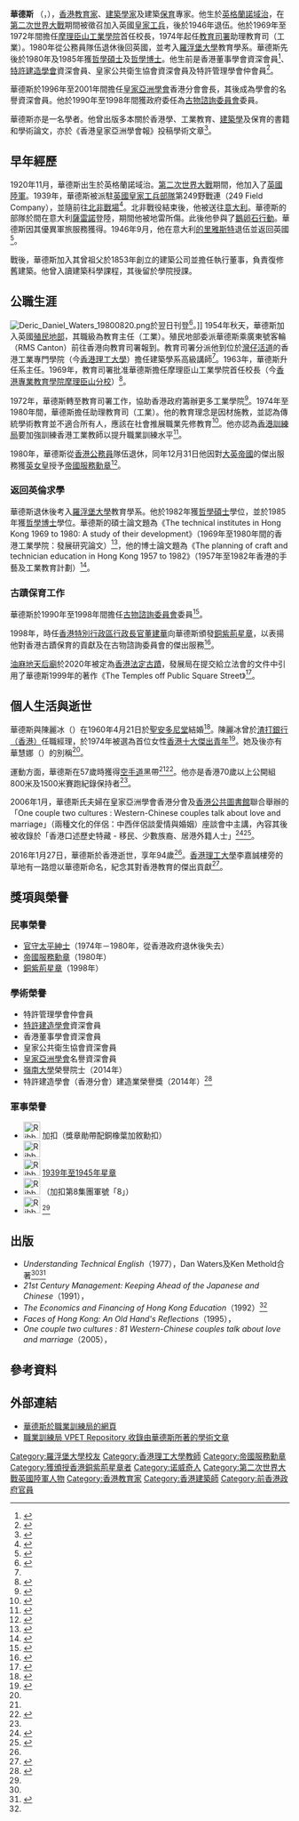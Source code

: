 {{Infobox officeholder
|name               = 華德斯
|native_name        = Dan Waters
|native_name_lang   = en
|honorific-suffix   = {{post-nominals|country=GBR|ISO}} {{post-nominals|country=HKG|BBS}}
|image              = Dr._Deric_Daniel_Waters.jpg
|imagesize          = 280px
|smallimage         = 
|alt                = 
|caption            = 
|office             = [[皇家亞洲學會|皇家亞洲學會]]香港分會會長
|term_start         = 1996年
|term_end           = 2001年
|predecessor        = 
|successor          = 
|office1            = 香港[[古物諮詢委員會|古物諮詢委員會]]委員
|term_start1        = 1990年
|term_end1          = 1998年
|office3            = 首任[[香港專業教育學院摩理臣山分校|摩利臣山工業學院]]校長
|term_start3        = 1969年
|term_end3          = 1972年
|birth_date         = 1920年11月5日
|birth_place        = {{ENG}}[[諾域治|諾域治]]
|death_date         = {{death date and age|2016|1|27|1920|11|5}}<ref>{{Cite web |title=We wish all PolyU alumni a Prosperous Year of the Monkey! |url=https://www.polyu.edu.hk/aado/email/AlumNews_20160129.htm |publisher=PolyU |website=Alumni Affairs and Development Office Opening Minds Shaping the Future |access-date=2021-03-16 |archive-date=2016-08-27 |archive-url=https://web.archive.org/web/20160827044150/http://www.polyu.edu.hk/aado/email/AlumNews_20160129.htm |dead-url=no }}</ref>
|death_place        = {{HKG}}
|restingplace       = 
|restingplacecoordinates = 
|birthname          = 
|nationality        = 
|party              = 
|otherparty         =  <!--For additional political affiliations-->
|spouse             = 陳麗冰
|partner            =  <!--For those with a domestic partner and not married-->
|relations          = 
|children           = 
|alma_mater         = {{Link-en|諾域治城市學院|City College Norwich|諾域治城市學院}}<br>[[羅浮堡大學|羅浮堡大學]]
|educate            = 
*[[羅浮堡大學|羅浮堡大學]][[哲學碩士|哲學碩士]]
*[[羅浮堡大學|羅浮堡大學]][[哲學博士|哲學博士]]
|awards             = [[帝國服務勳章|帝國服務勳章]]（1981年）<br>[[銅紫荊星章|銅紫荊星章]]（1998年）<br>[[嶺南大學_(香港)|嶺南大學]]榮譽院士（2014年）
|allegiance         = 英國
|branch             = [[英國皇家工兵部隊|皇家工兵]]
|serviceyears       = 1939年-1946年
|unit               = 皇家工兵第249野戰連
|mawards            = {{Link-en|1939年至1945年戰爭獎章|War Medal 1939–1945|1939年至1945年戰爭獎章}}加扣{{Link-en|戰報傳令嘉獎|Mentioned in dispatches|戰報傳令嘉獎}}<br>{{Link-en|防衛獎章 (英國)|Defence Medal (United Kingdom)|防衛獎章}}<br>[[1939年至1945年星章|1939年至1945年星章]]<br>{{Link-en|非洲星章|Africa Star|非洲星章}}<br>{{Link-en|意大利星章|Italy Star|意大利星章}}
}}

'''華德斯''' {{post-nominals|country=GBR|ISO}} {{post-nominals|country=HKG|BBS}}（{{lang-en|Deric Daniel Waters}}，{{bd|1920年|11月5日|2016年|1月27日|catIdx=Waters}}），[[香港|香港]][[教育家|教育家]]、[[建築學|建築學家]]及建築[[保育|保育]]專家。他生於[[英格蘭|英格蘭]][[諾域治|諾域治]]，在[[第二次世界大戰|第二次世界大戰]]期間被徵召加入英國[[英國皇家工兵部隊|皇家工兵]]，後於1946年退伍。他於1969年至1972年間擔任[[香港專業教育學院|摩理臣山工業學院]]首任校長，1974年起任[[教育局_(香港)|教育司署]]助理教育司（工業）。1980年從公務員隊伍退休後回英國，並考入[[羅浮堡大學|羅浮堡大學]]教育學系。華德斯先後於1980年及1985年獲[[哲學碩士|哲學碩士]]及[[哲學博士|哲學博士]]。他生前是香港董事學會資深會員<ref>{{Cite web |title=In Memory |url=https://www.hkiod.com/document/21century/issue_20/20th_Issue_Milestones.pdf |publisher=The Hong Kong Institute of Directors |website=Members' Milestones|access-date=2021-03-16 |archive-date=2020-09-28 |archive-url=https://web.archive.org/web/20200928180047/https://www.hkiod.com/document/21century/issue_20/20th_Issue_Milestones.pdf |dead-url=no }}</ref>、[[特許建造學會|特許建造學會]]資深會員、皇家公共衛生協會資深會員及特許管理學會仲會員<ref>{{Cite web |title=Vocational training in Hong Kong |url=https://repository.vtc.edu.hk/cgi/viewcontent.cgi?article=1031&context=ive-adm-others-sp |date=1969 |publisher=VTC |last1=Waters |first1=Dan |website=VTC Institutional Repository |access-date=2021-03-16 |archive-date=2021-01-28 |archive-url=https://web.archive.org/web/20210128100107/https://repository.vtc.edu.hk/cgi/viewcontent.cgi?article=1031&context=ive-adm-others-sp |dead-url=no }}</ref>。

華德斯於1996年至2001年間擔任[[皇家亞洲學會|皇家亞洲學會]]香港分會會長，其後成為學會的名譽資深會員。他於1990年至1998年間獲政府委任為[[古物諮詢委員會|古物諮詢委員會]]委員。

華德斯亦是一名學者。他曾出版多本關於香港學、工業教育、[[建築學|建築學]]及保育的書籍和學術論文，亦於《香港皇家亞洲學會報》投稿學術文章<ref name="lingnan">{{Cite web |title=嶺南大學將頒授榮譽院士銜予六位傑出人士 |url=https://www.ln.edu.hk/cht/news/20140911/honorary_fellowships_2014/ |accessdate=2021-03-16 |date=2014-09-11 |publisher=嶺南大學 |archive-date=2014-09-28 |archive-url=https://web.archive.org/web/20140928105043/http://www.ln.edu.hk/cht/news/20140911/honorary_fellowships_2014 |dead-url=no }}</ref>。

== 早年經歷 ==
1920年11月，華德斯出生於英格蘭諾域治。[[第二次世界大戰|第二次世界大戰]]期間，他加入了[[英國陸軍|英國陸軍]]。1939年，華德斯被派駐[[英國皇家工兵部隊|英國皇家工兵部隊]]第249野戰連（249 Field Company），並隨{{Link-en|第八集團軍 (英國)|Eighth Army (United Kingdom)|第八集團軍}}前往[[北非戰場|北非戰場]]<ref name="rice lingnan">{{Cite web |title=贊辭 華德斯博士 |url=https://ln.edu.hk/f/upload/19763/2014-dericwaters.pdf |accessdate=2021-03-16 |author=James Rice |publisher=嶺南大學 |archive-date=2020-12-03 |archive-url=https://web.archive.org/web/20201203145259/https://www.ln.edu.hk/f/upload/19763/2014-dericwaters.pdf |dead-url=no }}</ref>。北非戰役結束後，他被送往[[意大利|意大利]]。華德斯的部隊於{{Link-en|雪崩行動|Operation Avalanche|雪崩行動}}間在意大利[[薩雷諾|薩雷諾]]登陸，期間他被地雷所傷。此後他參與了[[鵝卵石行動|鵝卵石行動]]。華德斯因其優異軍旅服務獲得{{Link-en|戰報傳令嘉獎|Mentioned in dispatches|戰報傳令嘉獎}}。1946年9月，他在意大利[[的里雅斯特|的里雅斯特]]退伍並返回英國<ref name="RASHK">{{Cite book |url=https://static1.squarespace.com/static/55c6cfc1e4b0ac80892866af/t/56da8a44b654f987656fe14a/1457162825762/March+Newsletter+2016.pdf |title=Royal Asiatic Society Hong Kong Newsletter Branch |date=2016-03 |publisher=Royal Asiatic Society Hong Kong Branch |location=Hong Kong |pages=18-19 |access-date=2021-03-15 |archive-date=2021-01-28 |archive-url=https://web.archive.org/web/20210128100105/https://static1.squarespace.com/static/55c6cfc1e4b0ac80892866af/t/56da8a44b654f987656fe14a/1457162825762/March+Newsletter+2016.pdf |dead-url=no }}</ref>。

戰後，華德斯加入其曾祖父於1853年創立的建築公司並擔任執行董事，負責復修舊建築。他曾入讀{{Link-en|諾域治城市學院|City College Norwich|諾域治城市學院}}建築科學課程，其後留於學院授課。

== 公職生涯 ==
[[File:Deric_Daniel_Waters_19800820.png|thumb]]於翌日刊登<ref>{{Cite news|url=https://mmis.hkpl.gov.hk/coverpage/-/coverpage/view?_coverpage_WAR_mmisportalportlet_hsf=%E8%8F%AF%E5%BE%B7%E6%96%AF&p_r_p_-1078056564_c=QF757YsWv5%2B18%2FP68muQt5zny%2Ff5jbQB&_coverpage_WAR_mmisportalportlet_o=21&_coverpage_WAR_mmisportalportlet_actual_q=%28%20verbatim_dc.collection%3A%28%22Old%5C%20HK%5C%20Newspapers%22%29%20%29%20AND+%28%20%28%20allTermsMandatory%3A%28true%29%20OR+all_dc.title%3A%28%E8%8F%AF%E5%BE%B7%E6%96%AF%29%20OR+all_dc.creator%3A%28%E8%8F%AF%E5%BE%B7%E6%96%AF%29%20OR+all_dc.contributor%3A%28%E8%8F%AF%E5%BE%B7%E6%96%AF%29%20OR+all_dc.subject%3A%28%E8%8F%AF%E5%BE%B7%E6%96%AF%29%20OR+fulltext%3A%28%E8%8F%AF%E5%BE%B7%E6%96%AF%29%20OR+all_dc.description%3A%28%E8%8F%AF%E5%BE%B7%E6%96%AF%29%20%29%20%29&_coverpage_WAR_mmisportalportlet_sort_order=desc&_coverpage_WAR_mmisportalportlet_sort_field=score&_coverpage_WAR_mmisportalportlet_log=Y&tabs1=CATALOGUE|title=助理教育司華達斯力申 七〇年代港工業發展 速度相信世界各地難比擬|date=1980-08-21|work=華僑日報}}</ref>。]]
1954年秋天，華德斯加入英國[[殖民地部|殖民地部]]，其職級為教育主任（工業）。殖民地部委派華德斯乘廣東號客輪（RMS Canton）前往香港向教育司署報到。教育司署分派他到位於[[灣仔|灣仔]][[活道|活道]]的香港工業專門學院（今[[香港理工大學|香港理工大學]]）擔任建築學系高級講師<ref name="rice lingnan"/>。1963年，華德斯升任系主任。1969年，教育司署批准華德斯擔任摩理臣山工業學院首任校長（今[[香港專業教育學院摩理臣山分校|香港專業教育學院摩理臣山分校]]）<ref>{{Cite web |title=Waters, Dan |url=https://vpet.vtc.edu.hk/wiki/index.php?title=Waters,_Dan |publisher=VTC |website=VPET Repository |access-date=2021-03-16 |archive-date=2021-01-28 |archive-url=https://web.archive.org/web/20210128100104/https://vpet.vtc.edu.hk/wiki/index.php?title=Waters%2C_Dan |dead-url=no }}</ref>。

1972年，華德斯轉至教育司署工作，協助香港政府籌辦更多工業學院<ref>{{Cite news|url=https://mmis.hkpl.gov.hk/coverpage/-/coverpage/view?_coverpage_WAR_mmisportalportlet_hsf=%E8%8F%AF%E5%BE%B7%E6%96%AF&_coverpage_WAR_mmisportalportlet_actual_q=%28%20verbatim_dc.collection%3A%28%22Old%5C%20HK%5C%20Newspapers%22%29%20%29%20AND+%28%20%28%20allTermsMandatory%3A%28true%29%20OR+all_dc.title%3A%28%E8%8F%AF%E5%BE%B7%E6%96%AF%29%20OR+all_dc.creator%3A%28%E8%8F%AF%E5%BE%B7%E6%96%AF%29%20OR+all_dc.contributor%3A%28%E8%8F%AF%E5%BE%B7%E6%96%AF%29%20OR+all_dc.subject%3A%28%E8%8F%AF%E5%BE%B7%E6%96%AF%29%20OR+fulltext%3A%28%E8%8F%AF%E5%BE%B7%E6%96%AF%29%20OR+all_dc.description%3A%28%E8%8F%AF%E5%BE%B7%E6%96%AF%29%20%29%20%29&_coverpage_WAR_mmisportalportlet_sort_field=score&p_r_p_-1078056564_c=QF757YsWv5%2BaFKLr9PBvgPjneJSjP1h5&_coverpage_WAR_mmisportalportlet_o=0&_coverpage_WAR_mmisportalportlet_sort_order=desc|title=助理教育司華達斯透露 未來中學教育 增設工業科目|date=1978-12-31|work=香港工商日報}}</ref>。1974年至1980年間，華德斯擔任助理教育司（工業）。他的教育理念是因材施教，並認為傳統學術教育並不適合所有人，應該在社會推展職業先修教育<ref>{{Cite news|url=https://mmis.hkpl.gov.hk/coverpage/-/coverpage/view?_coverpage_WAR_mmisportalportlet_hsf=%E8%8F%AF%E5%BE%B7%E6%96%AF&p_r_p_-1078056564_c=QF757YsWv5%2Bn4efK8nHqL8wIY8TdhyL4&_coverpage_WAR_mmisportalportlet_o=11&_coverpage_WAR_mmisportalportlet_actual_q=%28%20verbatim_dc.collection%3A%28%22Old%5C%20HK%5C%20Newspapers%22%29%20%29%20AND+%28%20%28%20allTermsMandatory%3A%28true%29%20OR+all_dc.title%3A%28%E8%8F%AF%E5%BE%B7%E6%96%AF%29%20OR+all_dc.creator%3A%28%E8%8F%AF%E5%BE%B7%E6%96%AF%29%20OR+all_dc.contributor%3A%28%E8%8F%AF%E5%BE%B7%E6%96%AF%29%20OR+all_dc.subject%3A%28%E8%8F%AF%E5%BE%B7%E6%96%AF%29%20OR+fulltext%3A%28%E8%8F%AF%E5%BE%B7%E6%96%AF%29%20OR+all_dc.description%3A%28%E8%8F%AF%E5%BE%B7%E6%96%AF%29%20%29%20%29&_coverpage_WAR_mmisportalportlet_sort_field=score&_coverpage_WAR_mmisportalportlet_sort_order=desc|title=助理教育司華達斯指出 過分偏重學術性教育 未必能適合每一個人|date=1980-08-19|work=香港工商日報|accessdate=2021-03-15|archive-date=2021-03-16|archive-url=https://web.archive.org/web/20210316171637/https://mmis.hkpl.gov.hk/coverpage/-/coverpage/view?_coverpage_WAR_mmisportalportlet_hsf=%E8%8F%AF%E5%BE%B7%E6%96%AF&p_r_p_-1078056564_c=QF757YsWv5%2Bn4efK8nHqL8wIY8TdhyL4&_coverpage_WAR_mmisportalportlet_o=11&_coverpage_WAR_mmisportalportlet_actual_q=%28+verbatim_dc.collection%3A%28%22Old%5C+HK%5C+Newspapers%22%29+%29+AND+%28+%28+allTermsMandatory%3A%28true%29+OR+all_dc.title%3A%28%E8%8F%AF%E5%BE%B7%E6%96%AF%29+OR+all_dc.creator%3A%28%E8%8F%AF%E5%BE%B7%E6%96%AF%29+OR+all_dc.contributor%3A%28%E8%8F%AF%E5%BE%B7%E6%96%AF%29+OR+all_dc.subject%3A%28%E8%8F%AF%E5%BE%B7%E6%96%AF%29+OR+fulltext%3A%28%E8%8F%AF%E5%BE%B7%E6%96%AF%29+OR+all_dc.description%3A%28%E8%8F%AF%E5%BE%B7%E6%96%AF%29+%29+%29&_coverpage_WAR_mmisportalportlet_sort_field=score&_coverpage_WAR_mmisportalportlet_sort_order=desc|dead-url=no}}</ref>。他亦認為[[職業訓練局|香港訓練局]]要加強訓練香港工業教師以提升職業訓練水平<ref>{{Cite news|url=https://mmis.hkpl.gov.hk/coverpage/-/coverpage/view?_coverpage_WAR_mmisportalportlet_hsf=%E8%8F%AF%E5%BE%B7%E6%96%AF&p_r_p_-1078056564_c=QF757YsWv59H%2FuxqfBwEJEFZaYt7%2F0Lm&_coverpage_WAR_mmisportalportlet_o=11&_coverpage_WAR_mmisportalportlet_actual_q=%28%20verbatim_dc.collection%3A%28%22Old%5C%20HK%5C%20Newspapers%22%29%20%29%20AND+%28%20%28%20allTermsMandatory%3A%28true%29%20OR+all_dc.title%3A%28%E8%8F%AF%E5%BE%B7%E6%96%AF%29%20OR+all_dc.creator%3A%28%E8%8F%AF%E5%BE%B7%E6%96%AF%29%20OR+all_dc.contributor%3A%28%E8%8F%AF%E5%BE%B7%E6%96%AF%29%20OR+all_dc.subject%3A%28%E8%8F%AF%E5%BE%B7%E6%96%AF%29%20OR+fulltext%3A%28%E8%8F%AF%E5%BE%B7%E6%96%AF%29%20OR+all_dc.description%3A%28%E8%8F%AF%E5%BE%B7%E6%96%AF%29%20%29%20%29&_coverpage_WAR_mmisportalportlet_sort_field=dc.publicationdate_bsort&_coverpage_WAR_mmisportalportlet_sort_order=desc|title=前助理教育司華德斯說 工業教師缺乏訓練 李澤培昨提出五點建議|date=1981-03-01|work=大公報}}</ref>。

1980年，華德斯從[[香港公務員|香港公務員]]隊伍退休，同年12月31日他因對[[大英帝國|大英帝國]]的傑出服務獲[[英女皇|英女皇]]授予[[帝國服務勳章|帝國服務勳章]]<ref>{{Cite news|url=https://www.thegazette.co.uk/London/issue/48467/supplement/21|title=THE QUEEN has been graciously pleased to give orders for the following appointments to the Imperial Service Order|date=1980-12-31|work=The London Gazette|page=21|accessdate=2021-03-15|archive-date=2021-03-16|archive-url=https://web.archive.org/web/20210316171633/https://www.thegazette.co.uk/London/issue/48467/supplement/21|dead-url=no}}</ref>。

=== 返回英倫求學 ===
華德斯退休後考入[[羅浮堡大學|羅浮堡大學]]教育學系。他於1982年獲[[哲學碩士|哲學碩士]]學位，並於1985年獲[[哲學博士|哲學博士]]學位。華德斯的碩士論文題為《The technical institutes in Hong Kong 1969 to 1980: A study of their development》（1969年至1980年間的香港工業學院：發展研究論文）<ref>{{Cite thesis |last=Waters |first=Deric D. |date=1982-01-01 |title=The technical institutes in Hong Kong 1969 to 1980: A study of their development |type=MPhil |publisher=Loughborough University |url=https://repository.lboro.ac.uk/articles/thesis/The_technical_institutes_in_Hong_Kong_1969_to_1980_a_study_of_their_development/9333416 |access-date=2021-03-16 |archive-date=2021-01-28 |archive-url=https://web.archive.org/web/20210128100124/https://repository.lboro.ac.uk/articles/thesis/The_technical_institutes_in_Hong_Kong_1969_to_1980_a_study_of_their_development/9333416 |dead-url=no }}</ref>，他的博士論文題為《The planning of craft and technician education in Hong Kong 1957 to 1982》（1957年至1982年香港的手藝及工業教育計劃）<ref>{{Cite thesis |last=Waters |first=Deric D. |date=1985-01-01 |title=The planning of craft and technician education in Hong Kong 1957 to 1982 |type=PhD |publisher=Loughborough University |url=https://repository.lboro.ac.uk/articles/thesis/The_planning_of_craft_and_technician_education_in_Hong_Kong_1957_to_1982/9333167 |access-date=2021-03-16 |archive-date=2021-01-28 |archive-url=https://web.archive.org/web/20210128100044/https://repository.lboro.ac.uk/articles/thesis/The_planning_of_craft_and_technician_education_in_Hong_Kong_1957_to_1982/9333167 |dead-url=no }}</ref>。

=== 古蹟保育工作 ===
華德斯於1990年至1998年間擔任[[古物諮詢委員會|古物諮詢委員會]]委員<ref>{{Cite journal |title=Membership of the Antiquities Advisory Board 1997-98 |url=https://www.amo.gov.hk/form/newsletter_199807.pdf |date=1998-07 |journal=Heritage Hong Kong |issue=1 |volume=2 |page=31 |access-date=2021-03-16 |archive-date=2019-10-23 |archive-url=https://web.archive.org/web/20191023224128/http://www.amo.gov.hk/form/newsletter_199807.pdf |dead-url=no }}</ref>。

1998年，時任[[香港特別行政區行政長官|香港特別行政區行政長官]][[董建華|董建華]]向華德斯頒發[[銅紫荊星章|銅紫荊星章]]，以表揚他對香港古蹟保育的貢獻及在古物諮詢委員會的傑出服務<ref>{{Cite web |title=1998 Honours List |url=https://www.info.gov.hk/gia/general/199807/01/0630215.htm |date=1998-07-01 |publisher=HKSAR Government Press Release |website=Daily Information Bulletin |access-date=2021-03-16 |archive-date=2001-07-15 |archive-url=https://web.archive.org/web/20010715103514/http://www.info.gov.hk/gia/general/199807/01/0630215.htm |dead-url=no }}</ref>。

[[油麻地天后廟|油麻地天后廟]]於2020年被定為[[香港法定古蹟列表|香港法定古蹟]]，發展局在提交給立法會的文件中引用了華德斯1999年的著作《The Temples off Public Square Street》<ref>{{Cite web |title=立法會參考資料摘要《古物及古蹟條例》(第 53 章)《2020 年古物及古蹟(古蹟及歷史建築物的宣布)(綜合)(修訂)公告》 |url=https://www.heritage.gov.hk/tc/doc/LegCo_Brief_Antiquities_and_Monuments_Declaration_of_Monuments_and_Historical_Buildings_Consolidation_Amendment_2020_TC.pdf |accessdate=2021-03-16 |author=發展局 |date=2020-05-22 |publisher=立法會 |archive-date=2021-03-16 |archive-url=https://web.archive.org/web/20210316171630/https://www.heritage.gov.hk/tc/doc/LegCo_Brief_Antiquities_and_Monuments_Declaration_of_Monuments_and_Historical_Buildings_Consolidation_Amendment_2020_TC.pdf |dead-url=no }}</ref>。

== 個人生活與逝世 ==
華德斯與陳麗冰（{{lang|en|Vera Chan Lai-hing}}）在1960年4月21日於[[聖安多尼堂_(香港)|聖安多尼堂]]結婚<ref name="scmp">{{Cite news |url=https://www.scmp.com/magazines/post-magazine/article/1702766/60-years-hongkonger-dan-waters-teaching-tiananmen-and |title=60 years a Hongkonger: Dan Waters on the second world war, karate kicks and mixed-marriages |first=Jenni |date=2015-02-07 |work=South China Morning Post |last1=Marsh |access-date=2021-03-16 |archive-date=2019-11-28 |archive-url=https://web.archive.org/web/20191128181111/https://www.scmp.com/magazines/post-magazine/article/1702766/60-years-hongkonger-dan-waters-teaching-tiananmen-and |dead-url=no }}</ref>。陳麗冰曾於[[渣打銀行（香港）|渣打銀行（香港）]]任職經理，於1974年被選為首位女性[[香港十大傑出青年|香港十大傑出青年]]<ref>{{Cite web|title=Meeting the Author Night One Couple Two Cultures: 81 Western-Chinese Couples Talk About Love and Marriage / Dan Waters|url=https://lib.hku.hk/friends/reading_club/bt2005_9.html|accessdate=2021-03-16|author=The University of Hong Kong Libraries Reading Club|date=2005-12-15|publisher=The University of Hong Kong|archive-date=2009-09-06|archive-url=https://web.archive.org/web/20090906113001/http://lib.hku.hk/friends/reading_club/bt2005_9.html|dead-url=no}}</ref>。她及後亦有華慧娜（{{lang|en|Vera Waters}}）的別稱<ref name="scmp"/>。

運動方面，華德斯在57歲時獲得[[空手道|空手道]]黑帶<ref name="rice lingnan"/><ref>{{Cite news |url=https://www.scmp.com/news/hong-kong/article/1907075/deric-daniel-waters-remarkably-fit-man-who-laid-groundwork-hong-kong |title=Deric Daniel Waters: A ‘remarkably fit’ man who laid the groundwork for Hong Kong Polytechnic University |first=Annemarie |date=2016-01-30 |work=South China Morning Post |last1=Evans |access-date=2021-03-16 |archive-date=2020-11-08 |archive-url=https://web.archive.org/web/20201108111810/http://www.scmp.com/news/hong-kong/article/1907075/deric-daniel-waters-remarkably-fit-man-who-laid-groundwork-hong-kong |dead-url=no }}</ref>。他亦是香港70歲以上公開組800米及1500米賽跑紀錄保持者<ref name="rice lingnan"/>。

2006年1月，華德斯氏夫婦在皇家亞洲學會香港分會及[[香港公共圖書館|香港公共圖書館]]聯合舉辦的「One couple two cultures : Western-Chinese couples talk about love and marriage」（兩種文化的伴侶：中西伴侶談愛情與婚姻）座談會中主講，內容其後被收錄於「香港口述歷史特藏 - 移民、少數族裔、居港外籍人士」<ref>{{Cite web |title=Hong Kong Oral History Collection -Immigrants, Ethnic minorities & Expatriates |url=https://www.hkpl.gov.hk/en/thematic/ohi/resources/Immigrants.html |publisher=Hong Kong Public Libraries |website=Hong Kong Oral History Resources |access-date=2021-03-16 |archive-date=2018-10-14 |archive-url=https://web.archive.org/web/20181014061126/https://www.hkpl.gov.hk/en/thematic/ohi/resources/Immigrants.html |dead-url=no }}</ref><ref>{{Cite web |title=One couple two cultures : Western-Chinese couples talk about love and marriage |url=https://mmis.hkpl.gov.hk/coverpage/-/coverpage/view?p_r_p_-1078056564_c=QF757YsWv59H%2FuxqfBwEJHEQs3LpK2zd |date=2006-01-20 |publisher=Hong Kong Public Libraries |website=Multimedia Information System |access-date=2021-03-16 |archive-date=2018-11-13 |archive-url=https://web.archive.org/web/20181113191401/https://mmis.hkpl.gov.hk/coverpage/-/coverpage/view?p_r_p_-1078056564_c=QF757YsWv59H%2FuxqfBwEJHEQs3LpK2zd |dead-url=no }}</ref>。

2016年1月27日，華德斯於香港逝世，享年94歲<ref name="RASHK" />。[[香港理工大學|香港理工大學]]李嘉誠樓旁的草地有一路燈以華德斯命名，紀念其對香港教育的傑出貢獻<ref>{{Cite web |title=Dr Deric Daniel Waters Birthday Party |url=https://www.polyu.edu.hk/aado/email/AlumNews_20151127.htm |date=2015-11-27 |publisher=PolyU |website=AlumNews@PolyU |access-date=2021-03-16 |archive-date=2016-08-27 |archive-url=https://web.archive.org/web/20160827044141/http://www.polyu.edu.hk/aado/email/AlumNews_20151127.htm |dead-url=no }}</ref>。

== 獎項與榮譽 ==
=== 民事榮譽 ===
* [[太平紳士|官守太平紳士]]（1974年－1980年，從香港政府退休後失去）
* [[帝國服務勳章|帝國服務勳章]]（1980年）
* [[銅紫荊星章|銅紫荊星章]]（1998年）

=== 學術榮譽 ===
* 特許管理學會仲會員
* [[特許建造學會|特許建造學會]]資深會員
* 香港董事學會資深會員
* 皇家公共衛生協會資深會員
* [[皇家亞洲學會|皇家亞洲學會]]名譽資深會員
* [[嶺南大學_(香港)|嶺南大學]]榮譽院士（2014年）
* 特許建造學會（香港分會）建造業榮譽獎（2014年）<ref>{{Cite web |title=The CIOB(HK) Annual Dinner 2014 |url=https://industrialhistoryhk.org/wp-content/uploads/2014/09/CIOB-Annual-Dinner-2014.pdf |date=2014-09 |website=Industrial History HK |access-date=2021-03-16 |archive-date=2020-09-29 |archive-url=https://web.archive.org/web/20200929161633/https://industrialhistoryhk.org/wp-content/uploads/2014/09/CIOB-Annual-Dinner-2014.pdf |dead-url=no }}</ref>

=== 軍事榮譽 ===
* [[File:Ribbon_-_War_Medal_&_MiD.png|x30px]] {{Link-en|1939年至1945年戰爭獎章|War Medal 1939–1945|1939年至1945年戰爭獎章}}加扣{{Link-en|戰報傳令嘉獎|Mentioned in dispatches|戰報傳令嘉獎}}（獎章勛帶配銅橡葉加敘勳扣）
* [[File:Ribbon_-_Defence_Medal.png|x30px]] {{Link-en|防衛獎章 (英國)|Defence Medal (United Kingdom)|防衛獎章}}
* [[File:Ribbon_-_1939-45_Star.png|x30px]] [[1939年至1945年星章|1939年至1945年星章]]
* [[File:Ribbon_-_Africa_Star_&_8.png|x30px]] {{Link-en|非洲星章|Africa Star|非洲星章}}（加扣第8集團軍號「8」）
* [[File:Ribbon_-_Italy_Star.png|x30px]] {{Link-en|意大利星章|Italy Star|意大利星章}}<ref name="lingnan"/>

== 出版 ==
* ''Understanding Technical English''（1977），Dan Waters及Ken Methold合著<ref name="rice lingnan"/><ref name="hkmemory">{{Cite web |title=華德斯博士著作 |url=https://www.hkmemory.hk/MHK/collections/lighthouses/acknowledgement/index_cht.html |accessdate=2021-03-16 |publisher=香港記憶 |archive-date=2020-09-28 |archive-url=https://web.archive.org/web/20200928085757/https://www.hkmemory.hk/MHK/collections/lighthouses/acknowledgement/index_cht.html |dead-url=no }}</ref>
* ''21st Century Management: Keeping Ahead of the Japanese and Chinese''（1991），{{ISBN|9780139323447}}
* ''The Economics and Financing of Hong Kong Education''（1992）<ref name="hkmemory" />
* ''Faces of Hong Kong: An Old Hand's Reflections''（1995），{{ISBN|9780133247572}}
* ''One couple two cultures : 81 Western-Chinese couples talk about love and marriage''（2005），{{ISBN|9789889761004}}

== 參考資料 ==
{{reflist|2}}

== 外部連結 ==
* [https://vpet.vtc.edu.hk/wiki/index.php?title=Waters,_Dan 華德斯於職業訓練局的網頁] {{Wayback|url=https://vpet.vtc.edu.hk/wiki/index.php?title=Waters,_Dan |date=20210128100104 }}
* [https://vpet.vtc.edu.hk/dspace/cris/rp/rp00091 職業訓練局 VPET Repository 收錄由華德斯所著的學術文章] {{Wayback|url=https://vpet.vtc.edu.hk/dspace/cris/rp/rp00091 |date=20210128100144 }}

{{Portal bar|人物|英國|香港}}
{{Authority control}}

[[Category:羅浮堡大學校友|Category:羅浮堡大學校友]]
[[Category:香港理工大學教師|Category:香港理工大學教師]]
[[Category:帝國服務勳章|Category:帝國服務勳章]]
[[Category:獲頒授香港銅紫荊星章者|Category:獲頒授香港銅紫荊星章者]]
[[Category:诺威奇人|Category:诺威奇人]]
[[Category:第二次世界大戰英國陸軍人物|Category:第二次世界大戰英國陸軍人物]]
[[Category:香港教育家|Category:香港教育家]]
[[Category:香港建築師|Category:香港建築師]]
[[Category:前香港政府官員|Category:前香港政府官員]]